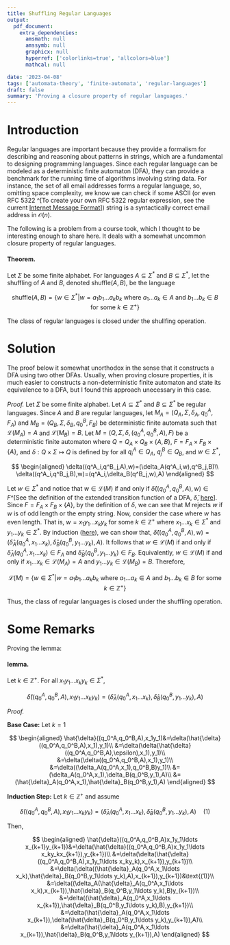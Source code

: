 ```yaml
---
title: Shuffling Regular Languages
output:
  pdf_document:
    extra_dependencies:
      amsmath: null
      amssymb: null
      graphicx: null
      hyperref: ['colorlinks=true', 'allcolors=blue']
      mathcal: null

date: '2023-04-08'
tags: ['automata-theory', 'finite-automata', 'regular-languages']
draft: false
summary: 'Proving a closure property of regular languages.'
---
```


# Introduction

Regular languages are important because they provide a formalism for
describing and reasoning about patterns in strings, which are a fundamental to
designing programming languages. Since each regular language can be modeled as
a deterministic finite automaton (DFA), they can provide a benchmark for the
running time of algorithms involving string data. For instance, the set of all
email addresses forms a regular language, so, omitting space complexity, we know we can check
if some ASCII (or even RFC 5322 ^[To create your own RFC 5322 regular expression, see the current [Internet Message Format](https://www.rfc-editor.org/rfc/rfc5322)]) string is a syntactically correct email address in $\mathcal{O}(n)$.

The following is a problem from a course took,
which I thought to be interesting enough to share here.
It deals with a somewhat uncommon closure property of
regular languages.

#### Theorem.

Let $\Sigma$ be some finite alphabet. For languages $A \subseteq \Sigma^*$
and $B \subseteq \Sigma^*$, let the shuffling of $A$ and $B$, denoted
shuffle$(A,B)$, be the language

$$
\text{shuffle}(A,B)=\{w\in \Sigma^*|w=a_1b_1\ldots a_kb_k\text{ where $a_1\ldots a_k\in A$ and $b_1\ldots b_k\in B$ for some $k\in \mathbb{Z}^+$}\}
$$

The class of regular languages is closed under the shullfing operation.

# Solution

The proof below it somewhat unorthodox in the sense that it constructs a DFA using two other DFAs.
Usually, when proving closure properties, it is much easier to constructs a non-deterministic finite
automaton and state its equivalence to a DFA, but I found this approach unecessary in this case.

_Proof._ Let $\Sigma$ be some finite alphabet. Let $A\subseteq \Sigma^*$ and $B\subseteq \Sigma^*$ be regular languages. Since $A$ and $B$ are regular languages, let $M_A=(Q_A,\Sigma,\delta_A,q^A_0,F_A)$ and $M_B=(Q_B,\Sigma,\delta_B,q^B_0,F_B)$ be deterministic finite automata such that $\mathcal{L}(M_A)=A$ and $\mathcal{L}(M_B)=B$. Let $M=(Q,\Sigma,\delta,(q^A_0,q^B_0,A),F)$ be a deterministic finite automaton where $Q=Q_A\times Q_B\times \{A,B\}$, $F=F_A\times F_B\times \{A\}$, and $\delta:Q\times\Sigma\mapsto Q$ is defined by for all $q^A_i\in Q_A$, $q^B_j\in Q_B$, and $w\in \Sigma^*$,

$$
\begin{aligned}
\delta((q^A_i,q^B_j,A),w)=(\delta_A(q^A_i,w),q^B_j,B)\\
\delta((q^A_i,q^B_j,B),w)=(q^A_i,\delta_B(q^B_j,w),A)
\end{aligned}
$$

Let $w\in \Sigma^*$ and notice that $w\in \mathcal{L}(M)$ if and only if $\hat{\delta}((q_0^A,q_0^B,A),w)\in F$^[See the definition of the extended transition function of a DFA, $\hat{\delta}$, [here](https://courses.cis.cornell.edu/cs2800/wiki/index.php/Extended_transition_function)]. Since $F=F_A\times F_B\times \{A\}$, by the definition of $\delta$, we can see that $M$ rejects $w$ if $w$ is of odd length or the empty string. Now, consider the case where $w$ has even length. That is, $w=x_1y_1\ldots x_ky_k$ for some $k\in \mathbb{Z}^+$ where $x_1\ldots x_k\in \Sigma^*$ and $y_1\ldots y_k\in \Sigma^*$. By induction ([here](#lemma)), we can show that, $\hat{\delta}((q_0^A,q_0^B,A),w)=(\hat{\delta}_A(q_0^A,x_1\ldots x_k),\hat{\delta}_B(q_0^B,y_1\ldots y_k),A)$. It follows that $w\in \mathcal{L}(M)$ if and only if $\hat{\delta}_A(q_0^A,x_1\ldots x_k)\in F_A$ and $\hat{\delta}_B(q_0^B,y_1\ldots y_k)\in F_B$. Equivalently, $w\in \mathcal{L}(M)$ if and only if $x_1\ldots x_k\in \mathcal{L}(M_A)=A$ and $y_1\ldots y_k\in \mathcal{L}(M_B)=B$. Therefore,

$$
\mathcal{L}(M)=\{w\in \Sigma^*|w=a_1b_1\ldots a_kb_k\text{ where $a_1\ldots a_k\in A$ and $b_1\ldots b_k\in B$ for some $k\in \mathbb{Z}^+$}\}
$$

Thus, the class of regular languages is closed under the shuffling operation.

# Some Remarks

Proving the lemma:

#### lemma.

Let $k\in \mathbb{Z}^+$. For all $x_1y_1\ldots x_ky_k\in \Sigma^*$,

$$
\hat{\delta}((q_0^A,q_0^B,A),x_1y_1\ldots x_ky_k)=(\hat{\delta}_A(q_0^A,x_1\ldots x_k),\hat{\delta}_B(q_0^B,y_1\ldots y_k),A)
$$

_Proof._

**Base Case:** Let $k=1$

$$
\begin{aligned}
    \hat{\delta}((q_0^A,q_0^B,A),x_1y_1)&=\delta(\hat{\delta}((q_0^A,q_0^B,A),x_1),y_1)\\
    &=\delta(\delta(\hat{\delta}((q_0^A,q_0^B,A),\epsilon),x_1),y_1)\\
    &=\delta(\delta((q_0^A,q_0^B,A),x_1),y_1)\\
    &=\delta((\delta_A(q_0^A,x_1),q_0^B,B)y_1)\\
    &=(\delta_A(q_0^A,x_1),\delta_B(q_0^B,y_1),A)\\
    &=(\hat{\delta}_A(q_0^A,x_1),\hat{\delta}_B(q_0^B,y_1),A)
\end{aligned}
$$

**Induction Step:** Let $k\in \mathbb{Z}^+$ and assume

$$
\hat{\delta}((q_0^A,q_0^B,A),x_1y_1\ldots x_ky_k)=(\hat{\delta}_A(q_0^A,x_1\ldots x_k),\hat{\delta}_B(q_0^B,y_1\ldots y_k),A)\quad\text{(1)}
$$

Then,

$$
\begin{aligned}
\hat{\delta}((q_0^A,q_0^B,A)x_1y_1\ldots x_{k+1}y_{k+1})&=\delta(\hat{\delta}((q_0^A,q_0^B,A)x_1y_1\ldots x_ky_kx_{k+1}),y_{k+1})\\
    &=\delta(\delta(\hat{\delta}((q_0^A,q_0^B,A),x_1y_1\ldots x_ky_k),x_{k+1}),y_{k+1})\\
    &=\delta(\delta((\hat{\delta}_A(q_0^A,x_1\ldots x_k),\hat{\delta}_B(q_0^B,y_1\ldots y_k),A),x_{k+1}),y_{k+1})&\text{(1)}\\
    &=\delta((\delta_A(\hat{\delta}_A(q_0^A,x_1\ldots x_k),x_{k+1}),\hat{\delta}_B(q_0^B,y_1\ldots y_k),B)y_{k+1})\\
    &=\delta((\hat{\delta}_A(q_0^A,x_1\ldots x_{k+1}),\hat{\delta}_B(q_0^B,y_1\ldots y_k),B),y_{k+1})\\
    &=\delta(\hat{\delta}_A(q_0^A,x_1\ldots x_{k+1}),\delta(\hat{\delta}_B(q_0^B,y_1\ldots y_k),y_{k+1}),A)\\
    &=\delta(\hat{\delta}_A(q_0^A,x_1\ldots x_{k+1}),\hat{\delta}_B(q_0^B,y_1\ldots y_{k+1}),A)
\end{aligned}
$$
